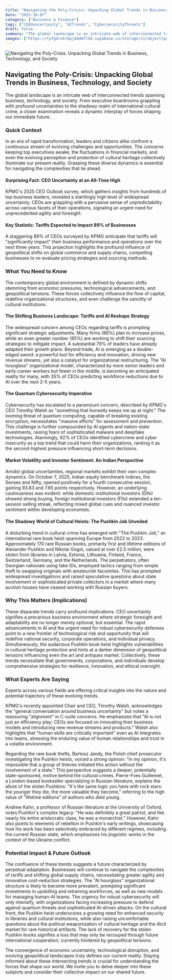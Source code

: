 ```yaml
---
title: "Navigating the Poly-Crisis: Unpacking Global Trends in Business, Technology, and Society"
date: "2025-10-07"
category: ["Business & Finance"]
tags: ["CEOUuncertainty", "AITrends", "CybersecurityThreats"]
draft: false
summary: "The global landscape is an intricate web of interconnected trends spanning business, technology, and society. From executive boardrooms grappling with profound uncertainties to the shadowy realm of international cultural crime, a closer examination reveals a dynamic interplay of forces shaping our immediate future."
images: ["https://tyfgdrokrbpjdmdmfldd.supabase.co/storage/v1/object/public/image/2025-10-07-12-05-43-744-04-00.jpg"]
---
```



![Navigating the Poly-Crisis: Unpacking Global Trends in Business, Technology, and Society](https://tyfgdrokrbpjdmdmfldd.supabase.co/storage/v1/object/public/image/2025-10-07-12-05-43-744-04-00.jpg)

## Navigating the Poly-Crisis: Unpacking Global Trends in Business, Technology, and Society

The global landscape is an intricate web of interconnected trends spanning business, technology, and society. From executive boardrooms grappling with profound uncertainties to the shadowy realm of international cultural crime, a closer examination reveals a dynamic interplay of forces shaping our immediate future.

### Quick Context

In an era of rapid transformation, leaders and citizens alike confront a continuous stream of evolving challenges and opportunities. The concerns keeping top executives awake, the fluctuations in financial markets, and even the evolving perception and protection of cultural heritage collectively illuminate our present reality. Grasping these diverse dynamics is essential for navigating the complexities that lie ahead.

#### Surprising Fact: CEO Uncertainty at an All-Time High

KPMG's 2025 CEO Outlook survey, which gathers insights from hundreds of top business leaders, revealed a startlingly high level of widespread uncertainty. CEOs are grappling with a pervasive sense of unpredictability across various facets of their operations, signaling an urgent need for unprecedented agility and foresight.

#### Key Statistic: Tariffs Expected to Impact 89% of Businesses

A staggering 89% of CEOs surveyed by KPMG anticipate that tariffs will "significantly impact" their business performance and operations over the next three years. This projection highlights the profound influence of geopolitical shifts on global commerce and supply chains, compelling businesses to re-evaluate pricing strategies and sourcing methods.

### What You Need to Know

The contemporary global environment is defined by dynamic shifts stemming from economic pressures, technological advancements, and geopolitical tensions. These forces collectively influence the flow of capital, redefine organizational structures, and even challenge the sanctity of cultural institutions.

#### The Shifting Business Landscape: Tariffs and AI Reshape Strategy

The widespread concern among CEOs regarding tariffs is prompting significant strategic adjustments. Many firms (86%) plan to increase prices, while an even greater number (85%) are working to shift their sourcing strategies to mitigate impact. A substantial 79% of leaders have already adapted their growth plans. Beyond trade, AI is emerging as a double-edged sword: a powerful tool for efficiency and innovation, driving new revenue streams, yet also a catalyst for organizational restructuring. The "AI hourglass" organizational model, characterized by more senior leaders and early-career workers but fewer in the middle, is becoming an anticipated reality for many, with 35% of CEOs predicting workforce reductions due to AI over the next 2-5 years.

#### The Quantum Cybersecurity Imperative

Cybersecurity has escalated to a paramount concern, described by KPMG's CEO Timothy Walsh as "something that honestly keeps me up at night." The looming threat of quantum computing, capable of breaking existing encryption, necessitates "massive efforts" for assessment and prevention. This challenge is further compounded by AI agents and nation-state investments, raising fears of sophisticated malware and deepfake technologies. Alarmingly, 82% of CEOs identified cybercrime and cyber insecurity as a top trend that could harm their organizations, ranking it as the second-highest pressure influencing short-term decisions.

#### Market Volatility and Investor Sentiment: An Indian Perspective

Amidst global uncertainties, regional markets exhibit their own complex dynamics. On October 7, 2025, Indian equity benchmark indices, the Sensex and Nifty, opened positively for a fourth consecutive session, gaining 93.83 and 7.65 points respectively. However, an underlying cautiousness was evident: while domestic institutional investors (DIIs) showed strong buying, foreign institutional investors (FIIs) extended a ten-session selling streak, reflecting mixed global cues and nuanced investor sentiment within developing economies.

#### The Shadowy World of Cultural Heists: The Pushkin Job Unveiled

A disturbing trend in cultural crime has emerged with "The Pushkin Job," an international rare book heist spanning Europe from 2022 to 2023. Approximately 170 rare Russian books, primarily first and lifetime editions of Alexander Pushkin and Nikolai Gogol, valued at over £2.5 million, were stolen from libraries in Latvia, Estonia, Lithuania, Finland, France, Switzerland, Germany, and the Netherlands. The perpetrators, often Georgian nationals using fake IDs, employed tactics ranging from simple theft to swapping originals with amateurish facsimiles. This has prompted widespread investigations and raised speculative questions about state involvement or sophisticated private collectors in a market where many auction houses have ceased working with Russian buyers.

### Why This Matters (Implications)

These disparate trends carry profound implications. CEO uncertainty signifies a precarious business environment where strategic foresight and adaptability are no longer merely optional, but essential. The rapid advancements in AI and the urgent need for robust cybersecurity defenses point to a new frontier of technological risk and opportunity that will redefine national security, corporate operations, and individual privacy. Simultaneously, the audacious Pushkin book heist highlights vulnerabilities in cultural heritage protection and hints at a darker dimension of geopolitical tensions influencing even the art and antiques market. Collectively, these trends necessitate that governments, corporations, and individuals develop comprehensive strategies for resilience, innovation, and ethical oversight.

### What Experts Are Saying

Experts across various fields are offering critical insights into the nature and potential trajectory of these evolving trends.

KPMG's recently appointed Chair and CEO, Timothy Walsh, acknowledges the "general conversation around business uncertainty" but notes a reassuring "alignment" in C-suite concerns. He emphasizes that "AI is not just an efficiency play; CEOs are focused on innovating their business models and introducing new revenue streams and products." Walsh also highlights that "human skills are critically important" even as AI integrates into teams, stressing the enduring value of human relationships and trust in a volatile environment.

Regarding the rare book thefts, Bartosz Jandy, the Polish chief prosecutor investigating the Pushkin heists, voiced a strong opinion: "In my opinion, it's impossible that a group of thieves initiated this action without the involvement of a state." This perspective suggests a deeper, potentially state-sponsored, motive behind the cultural crimes. Pierre-Yves Guillemet, a London-based bookseller specializing in Russian literature, explains the allure of the stolen Pushkins: "It's the same logic you have with rock stars: the younger they die, the more valuable they become," referring to the high value of "lifetime editions" of authors who died young.

Andrew Kahn, a professor of Russian literature at the University of Oxford, notes Pushkin's complex legacy: "He was definitely a great patriot, and like nearly his entire aristocratic class, he was a monarchist." However, Kahn also points to elements of rebellion in Pushkin's early writings, showcasing how his work has been selectively embraced by different regimes, including the current Russian state, which emphasizes his jingoistic works in the context of the Ukraine conflict.

### Potential Impact & Future Outlook

The confluence of these trends suggests a future characterized by perpetual adaptation. Businesses will continue to navigate the complexities of tariffs and shifting global supply chains, necessitating greater agility and innovative cost-reduction strategies. The "AI hourglass" organizational structure is likely to become more prevalent, prompting significant investments in upskilling and retraining workforces, as well as new models for managing human-AI teams. The urgency for robust cybersecurity will only intensify, with organizations facing increasing pressure to defend against quantum threats and sophisticated AI-driven attacks. On the cultural front, the Pushkin heist underscores a growing need for enhanced security in libraries and cultural institutions, while also raising uncomfortable questions about the political weaponization of cultural heritage and the illicit market for rare historical artifacts. The lack of recovery for the stolen Pushkin books signifies a loss that may only be recouped through future international cooperation, currently hindered by geopolitical tensions.

The convergence of economic uncertainty, technological disruption, and evolving geopolitical landscapes truly defines our current reality. Staying informed about these intersecting trends is crucial for understanding the forces that shape our world. We invite you to delve deeper into these subjects and consider their collective impact on our shared future.


